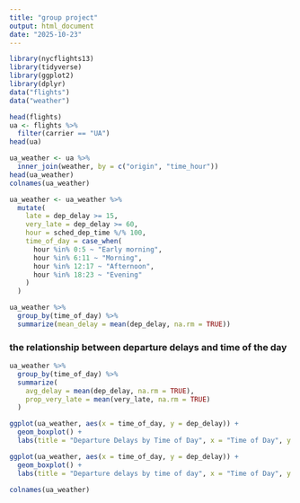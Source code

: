 ```yaml
---
title: "group project"
output: html_document
date: "2025-10-23"
---
```


```r
library(nycflights13)
library(tidyverse)
library(ggplot2)
library(dplyr)
data("flights")
data("weather")
```

```r

head(flights)
ua <- flights %>% 
  filter(carrier == "UA")
head(ua)

```


```r
ua_weather <- ua %>%
  inner_join(weather, by = c("origin", "time_hour"))
head(ua_weather)
colnames(ua_weather)
```

```r
ua_weather <- ua_weather %>%
  mutate(
    late = dep_delay >= 15,
    very_late = dep_delay >= 60,
    hour = sched_dep_time %/% 100,
    time_of_day = case_when(
      hour %in% 0:5 ~ "Early morning",
      hour %in% 6:11 ~ "Morning",
      hour %in% 12:17 ~ "Afternoon",
      hour %in% 18:23 ~ "Evening"
    )
  )

```
```r
ua_weather %>%
  group_by(time_of_day) %>%
  summarize(mean_delay = mean(dep_delay, na.rm = TRUE))

```

### the relationship between departure delays and time of the day
```r
ua_weather %>%
  group_by(time_of_day) %>%
  summarize(
    avg_delay = mean(dep_delay, na.rm = TRUE),
    prop_very_late = mean(very_late, na.rm = TRUE)
  )

ggplot(ua_weather, aes(x = time_of_day, y = dep_delay)) +
  geom_boxplot() +
  labs(title = "Departure Delays by Time of Day", x = "Time of Day", y = "Delay (minutes)")

```


```r
ggplot(ua_weather, aes(x = time_of_day, y = dep_delay)) +
  geom_boxplot() +
  labs(title = "Departure delays by time of day", x = "Time of Day", y = "Delay (minutes)")

```

```r
colnames(ua_weather)
```



